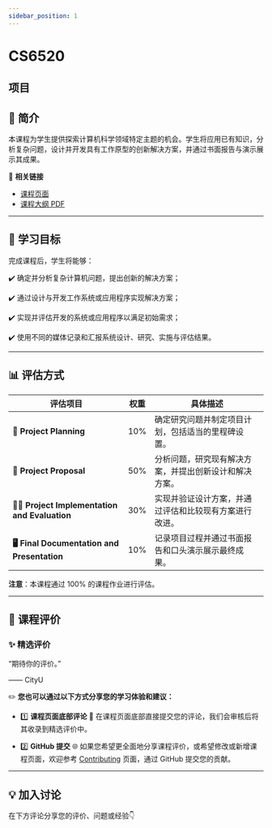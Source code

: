 ```yaml
---
sidebar_position: 1
---
```


# CS6520
## 项目

## **📘 简介**
本课程为学生提供探索计算机科学领域特定主题的机会。学生将应用已有知识，分析复杂问题，设计并开发具有工作原型的创新解决方案，并通过书面报告与演示展示其成果。

🔗 **相关链接**
- [课程页面](https://www.cityu.edu.hk/catalogue/pg/202526/course/CS6520.htm)
- [课程大纲 PDF](https://www.cityu.edu.hk/catalogue/pg/202526/course/CS6520.pdf)

---

## **🎯 学习目标**

完成课程后，学生将能够：

✔️ 确定并分析复杂计算机问题，提出创新的解决方案；

✔️ 通过设计与开发工作系统或应用程序实现解决方案；

✔️ 实现并评估开发的系统或应用程序以满足初始需求；

✔️ 使用不同的媒体记录和汇报系统设计、研究、实施与评估结果。

---

## **📊 评估方式**

| **评估项目**              | **权重** | **具体描述**                                                                                       |
|--------------------------|---------|---------------------------------------------------------------------------------------------------|
| **📝 Project Planning**    | 10%     | 确定研究问题并制定项目计划，包括适当的里程碑设置。                                                    |
| **📄 Project Proposal**     | 50%     | 分析问题，研究现有解决方案，并提出创新设计和解决方案。                                                |
| **🧑‍💻 Project Implementation and Evaluation** | 30% | 实现并验证设计方案，并通过评估和比较现有方案进行改进。                                              |
| **🖥️ Final Documentation and Presentation**    | 10%     | 记录项目过程并通过书面报告和口头演示展示最终成果。                                                    |

**注意**：本课程通过 100% 的课程作业进行评估。

---

## **💬 课程评价**

### ✨ **精选评价**
<div className={commentStyles.commentBox}>
    <p className={commentStyles.commentText}>
        “期待你的评价。”
    </p>
    <p className={commentStyles.commentAuthor}>—— CityU</p>
</div>

✏️ **您也可以通过以下方式分享您的学习体验和建议：**

- 1️⃣ **课程页面底部评论**
💬 在课程页面底部直接提交您的评论，我们会审核后将其收录到精选评价中。

- 2️⃣ **GitHub 提交**
🌐 如果您希望更全面地分享课程评价，或希望修改或新增课程页面，欢迎参考 [Contributing](/contributing) 页面，通过 GitHub 提交您的贡献。




---

## **💡 加入讨论**

在下方评论分享您的评价、问题或经验👇
<Utterances />